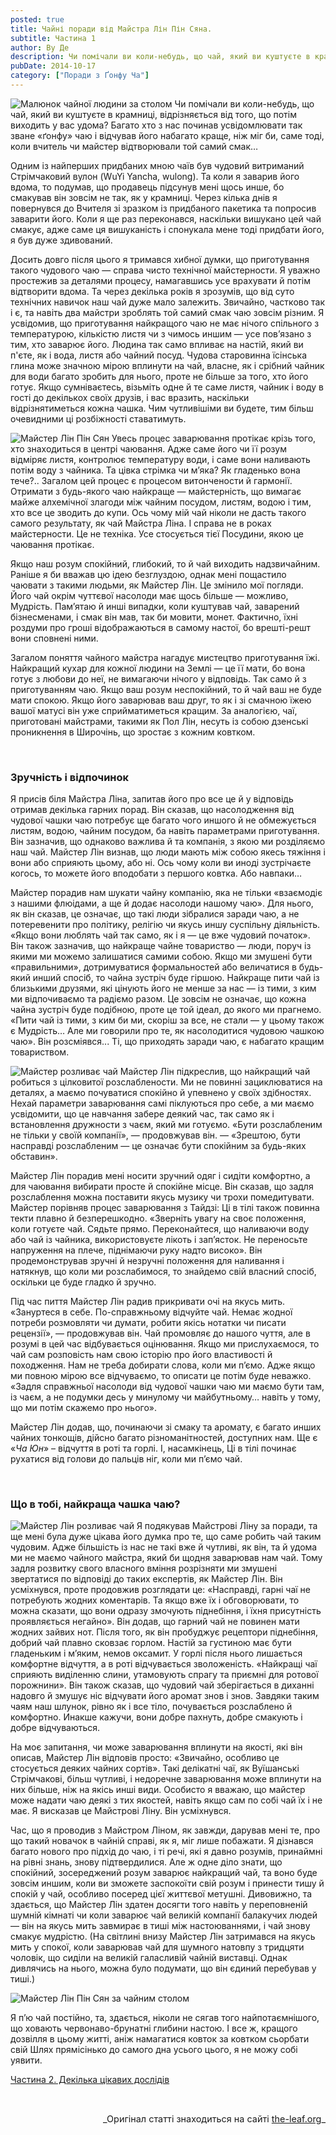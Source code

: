 ```yaml
---
posted: true
title: Чайні поради від Майстра Лін Пін Сяна. 
subtitle: Частина 1
author: Ву Де
description: Чи помічали ви коли-небудь, що чай, який ви куштуєте в крамниці, відрізняється від того, що потім виходить у вас удома? Багато хто з нас починав усвідомлювати…
pubDate: 2014-10-17
category: ["Поради з Ґонфу Ча"]
---
```



<Image src={Image1} class="float-left" alt="Малюнок чайної людини за столом" /> Чи помічали ви коли-небудь, що чай, який ви куштуєте в крамниці, відрізняється від того, що потім виходить у вас удома? Багато хто з нас починав усвідомлювати так зване «ґонфу» чаю і відчував його набагато краще, ніж міг би, саме тоді, коли вчитель чи майстер відтворювали той самий смак…

Одним із найперших придбаних мною чаїв був чудовий витриманий Стрімчаковий вулон (WuYi Yancha, wulong). Та коли я заварив його вдома, то подумав, що продавець підсунув мені щось инше, бо смакував він зовсім не так, як у крамниці. Через кілька днів я повернувся до Вчителя зі зразком із придбаного пакетика та попросив заварити його. Коли я ще раз переконався, наскільки вишукано цей чай смакує, адже саме ця вишуканість і спонукала мене тоді придбати його, я був дуже здивований.

Досить довго після цього я тримався хибної думки, що приготування такого чудового чаю — справа чисто технічної майстерности. Я уважно простежив за деталями процесу, намагавшись усе врахувати й потім відтворити вдома. Та через декілька років я зрозумів, що від суто технічних навичок наш чай дуже мало залежить. Звичайно, частково так і є, та навіть два майстри зроблять той самий смак чаю зовсім різним. Я усвідомив, що приготування найкращого чаю не має нічого спільного з температурою, кількістю листя чи з чимось иншим — усе пов’язано з тим, хто заварює його. Людина так само впливає на настій, який ви п'єте, як і вода, листя або чайний посуд. Чудова старовинна їсінська глина може значною мірою вплинути на чай, власне, як і срібний чайник для води багато зробить для нього, проте не більше за того, хто його готує. Якщо сумніваєтесь, візьміть одне й те саме листя, чайник і воду в гості до декількох своїх друзів, і вас вразить, наскільки відрізнятиметься кожна чашка. Чим чутливішіми ви будете, тим більш очевидними ці розбіжності ставатимуть.

<Image src={Image2} class="float-right" alt="Майстер Лін Пін Сян" /> Увесь процес заварювання протікає крізь того, хто знаходиться в центрі чаювання. Адже саме його чи її розум відміряє листя, контролює температуру води, і саме вони наливають потім воду з чайника. Та цівка стрімка чи м’яка? Як гладенько вона тече?.. Загалом цей процес є процесом витончености й гармонії. Отримати з будь-якого чаю найкраще — майстерність, що вимагає майже алхемічної злагоди між чайним посудом, листям, водою і тим, хто все це зводить до купи. Ось чому мій чай ніколи не дасть такого самого результату, як чай Майстра Ліна. І справа не в роках майстерности. Це не техніка. Усе стосується тієї Посудини, якою це чаювання протікає.

Якщо наш розум спокійний, глибокий, то й чай виходить надзвичайним. Раніше я би вважав цю ідею безглуздою, однак мені пощастило чаювати з такими людьми, як Майстер Лін. Це змінило мої погляди. Його чай окрім чуттєвої насолоди має щось більше — можливо, Мудрість. Пам’ятаю й инші випадки, коли куштував чай, заварений бізнесменами, і смак він мав, так би мовити, монет. Фактично, їхні роздуми про гроші відображаються в самому настої, бо врешті-решт вони сповнені ними.

Загалом поняття чайного майстра нагадує мистецтво приготування їжі. Найкращий кухар для кожної людини на Землі — це її мати, бо вона готує з любови до неї, не вимагаючи нічого у відповідь. Так само й з приготуванням чаю. Якщо ваш розум неспокійний, то й чай ваш не буде мати спокою. Якщо його заварював ваш друг, то як і зі смачною їжею вашої матусі він уже сприйматиметься кращим. За аналогією, чаї, приготовані майстрами, такими як Пол Лін, несуть із собою дзенські проникнення в Широчінь, що зростає з кожним ковтком.

<p>&nbsp;</p>

### Зручність і відпочинок

Я присів біля Майстра Ліна, запитав його про все це й у відповідь отримав декілька гарних порад. Він сказав, що насолодження від чудової чашки чаю потребує ще багато чого иншого й не обмежується листям, водою, чайним посудом, ба навіть параметрами приготування. Він зазначив, що однаково важлива й та компанія, з якою ми розділяємо наш чай. Майстер Лін визнав, що люди мають між собою якесь тяжіння і вони або сприяють цьому, або ні. Ось чому коли ви иноді зустрічаєте когось, то можете його вподобати з першого ковтка. Або навпаки…

Майстер порадив нам шукати чайну компанію, яка не тільки «взаємодіє з нашими флюідами, а ще й додає насолоди нашому чаю». Для нього, як він сказав, це означає, що такі люди зібралися заради чаю, а не потеревенити про політику, релігію чи якусь иншу суспільну діяльність. «Якщо вони люблять чай так само, як і я — це вже чудовий початок». Він також зазначив, що найкраще чайне товариство — люди, поруч із якими ми можемо залишатися самими собою. Якщо ми змушені бути «правильними», дотримуватися формальностей або величатися в будь-який инший спосіб, то чайна зустріч буде гіршою. Найкраще пити чай із близькими друзями, які цінують його не менше за нас — із тими, з ким ми відпочиваємо та радіємо разом. Це зовсім не означає, що кожна чайна зустріч буде подібною, проте це той ідеал, до якого ми прагнемо. «Пити чай із тими, з ким би ми, скоріш за все, не стали — у цьому також є Мудрість… Але ми говорили про те, як насолодитися чудовою чашкою чаю». Він розсміявся... Ті, що приходять заради чаю, є набагато кращим товариством.

<Image src={Image3} class="float-left" alt="Майстер розливає чай" /> Майстер Лін підкреслив, що найкращий чай робиться з цілковитої розслаблености. Ми не повинні зациклюватися на деталях, а маємо почуватися спокійно й упевнено у своїх здібностях. Нехай параметри заварювання самі піклуються про себе, а ми маємо усвідомити, що це навчання забере деякий час, так само як і встановлення дружности з чаєм, який ми готуємо. «Бути розслабленим не тільки у своїй компанії», — продовжував він. — «Зрештою, бути насправді розслабленим — це означає бути спокійним за будь-яких обставин».

Майстер Лін порадив мені носити зручний одяг і сидіти комфортно, а для чаювання вибирати просте й спокійне місце. Він сказав, що задля розслаблення можна поставити якусь музику чи трохи помедитувати. Майстер порівняв процес заварювання з Тайдзі: Ці в тілі також повинна текти плавно й безперешкодно. «Зверніть увагу на своє положення, коли готуєте чай. Сядьте прямо. Переконайтеся, що наливаючи воду або чай із чайника, використовуєте лікоть і зап’ясток. Не переносьте напруження на плече, піднімаючи руку надто високо». Він продемонстрував зручні й незручні положення для наливання і натякнув, що коли ми розслабимося, то знайдемо свій власний спосіб, оскільки це буде гладко й зручно.

Під час пиття Майстер Лін радив прикривати очі на якусь мить. «Зануртеся в себе. По-справжньому відчуйте чай. Немає жодної потреби розмовляти чи думати, робити якісь нотатки чи писати рецензії», — продовжував він. Чай промовляє до нашого чуття, але в розумі в цей час відбувається оцінювання. Якщо ми прислухаємося, то чай сам розповість нам свою історію про його властивості й походження. Нам не треба добирати слова, коли ми п’ємо. Адже якщо ми повною мірою все відчуваємо, то описати це потім буде неважко. «Задля справжньої насолоди від чудової чашки чаю ми маємо бути там, із чаєм, а не подумки десь у минулому чи майбутньому… навіть у тому, що ми потім скажемо про нього».

Майстер Лін додав, що, починаючи зі смаку та аромату, є багато инших чайних тонкощів, дійсно багато різноманітностей, доступних нам. Ще є «_Ча Юн_» – відчуття в роті та горлі. І, насамкінець, Ці в тілі починає рухатися від голови до пальців ніг, коли ми п’ємо чай.

<p>&nbsp;</p>

### Що в тобі, найкраща чашка чаю?

<Image  src={Image4} class="float-right" alt="Майстер Лін розливає чай" /> Я подякував Майстрові Ліну за поради, та ще мені була дуже цікава його думка про те, що саме робить чай таким чудовим. Адже більшість із нас не такі вже й чутливі, як він, та й удома ми не маємо чайного майстра, який би щодня заварював нам чай. Тому задля розвитку свого власного вміння розрізняти ми змушені звертатися по відповіді до таких експертів, як Майстер Лін. Він усміхнувся, проте продовжив розглядати це: «Насправді, гарні чаї не потребують жодних коментарів. Та якщо вже їх і обговорювати, то можна сказати, що вони одразу змочують піднебіння, і їхня присутність проявляється негайно». Він додав, що гарний чай не повинен мати жодних зайвих нот. Після того, як він пробуджує рецептори піднебіння, добрий чай плавно сковзає горлом. Настій за густиною має бути гладеньким і м’яким, немов оксамит. У горлі після нього лишається комфортне відчуття, а в роті відчувається зволоженість. «Найкращі чаї сприяють виділенню слини, утамовують спрагу та приємні для ротової порожнини». Він також сказав, що чудовий чай зберігається в диханні надовго й змушує ніс відчувати його аромат знов і знов. Завдяки таким чаям наш шлунок, рівно як і все тіло, почувається розслаблено й комфортно. Инакше кажучи, вони добре пахнуть, добре смакують і добре відчуваються.

На моє запитання, чи може заварювання вплинути на якості, які він описав, Майстер Лін відповів просто: «Звичайно, особливо це стосується деяких чайних сортів». Такі делікатні чаї, як Вуїшанські Стрімчакові, більш чутливі, і недоречне заварювання може вплинути на них більше, ніж на якісь инші види. Особисто я вважаю, що майстер може надати чаю деякі з тих якостей, навіть якщо сам по собі чай їх і не має. Я висказав це Майстрові Ліну. Він усміхнувся.

Час, що я проводив з Майстром Ліном, як завжди, дарував мені те, про що такий новачок в чайній справі, як я, міг лише побажати. Я дізнався багато нового про підхід до чаю, і ті речі, які я давно розумів, принаймні на рівні знань, знову підтвердилися. Але ж одне діло знати, що спокійний, зосереджений розум заварює найкращий чай, та воно буде зовсім иншим, коли ви зможете заспокоїти свій розум і принести тишу й спокій у чай, особливо посеред цієї життєвої метушні. Дивовижно, та здається, що Майстер Лін здатен досягти того навіть у переповненій шумній кімнаті чи коли заварює чай великій компанії балакучих людей — він на якусь мить завмирає в тиші між настоюваннями, і чай знову смакує мудрістю. (На світлині внизу Майстер Лін затримався на якусь мить у спокої, коли заварював чай для шумного натовпу з тридцяти чоловік, що сиділи на великій галасливій чайній виставці. Однак дивлячись на нього, можна було подумати, що він єдиний перебував у тиші.)

<Image  src={Image5} class="align-center" alt="Майстер Лін Пін Сян за чайним столом" />

Я п’ю чай постійно, та, здається, ніколи не сягав того найпотаємнішого, що ховають червонаво-брунатні глибини настою. І все ж, кращого дозвілля в цьому житті, аніж намагатися ковток за ковтком сьорбати свій Шлях прямісінько до самого дна усього цього, я не можу собі уявити.

[Частина 2. Декілька цікавих дослідів](/gongfuchateatips/gongfucha-tips-with-master-ling-ping-xiang-2/)

<p>&nbsp;</p>
<p align="right" style="font-size: 0.9rem;">_Оригінал статті знаходиться на сайті <a title="the-leaf.org" href="http://the-leaf.org/The_Leaf/Home.html" target="_blank" rel="noopener">the-leaf.org</a>_</p>